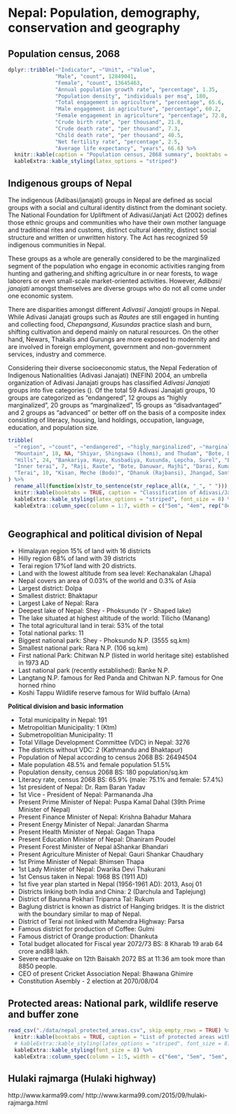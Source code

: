 # Nepal: Population, demography, conservation and geography

## Population census, 2068

```r
dplyr::tribble(~"Indicator", ~"Unit", ~"Value", 
               "Male", "count", 12849041,
               "Female", "count", 13645463,
               "Annual population growth rate", "percentage", 1.35,
               "Population density", "individuals per msq", 180,
               "Total engagement in agriculture", "percentage", 65.6,
               "Male engagement in agriculture", "percentage", 60.2,
               "Female engagement in agriculture", "percentage", 72.8, 
               "Crude birth rate", "per thousand", 21.8,
               "Crude death rate", "per thousand", 7.3,
               "Child death rate", "per thousand", 40.5,
               "Net fertility rate", "percentage", 2.5, 
               "Average life expectancy", "years", 66.6) %>% 
  knitr::kable(caption = "Population census, 2068 summary", booktabs = TRUE, longtable = T) %>% 
  kableExtra::kable_styling(latex_options = "striped")

```

## Indigenous groups of Nepal

The indigenous (Adibasi/janajati) groups in Nepal are defined as social groups with a social and cultural identity distinct from the dominant society. The National Foundation for Upliftment of Adivasi/Janjati Act (2002) defines those ethnic groups and communities who have their own mother language and traditional rites and customs, distinct cultural identity, distinct social structure and written or unwritten history. The Act has recognized 59 indigenous communities in Nepal. 

These groups as a whole are generally considered to be the marginalized segment of the population who engage in economic activities ranging from hunting and gathering,and shifting agriculture in or near forests, to wage laborers or even small-scale market-oriented activities. However, _Adibasi_/ _janajati_ amongst themselves are diverse groups who do not all come under one economic system.

There are disparities amongst different _Adivasi_/ _Janajati_ groups in Nepal. While Adivasi Janajati groups such as _Rautes_ are still engaged in hunting and collecting food, _Chepangsand_, _Kusundas_ practice slash and burn, shifting cultivation and depend mainly on natural resources. On the other hand, Newars, Thakalis and Gurungs are more exposed to modernity and are involved in foreign employment, government and non-government services, industry and commerce.

Considering their diverse socioeconomic status, the Nepal Federation of Indigenous Nationalities (Adivasi Janajati) (NEFIN) 2004, an umbrella organization of Adivasi Janajati groups has classified _Adivasi_ _Janajati_ groups into five categories (\ref{tab:adivasi-janajati-classification}).  Of the total 59 Adivasi Janajati groups, 10 groups are categorized as "endangered", 12 groups as “highly marginalized", 20 groups as "marginalized", 15 groups as "disadvantaged" and 2 groups as "advanced" or better off on the basis of a composite index consisting of literacy, housing, land holdings, occupation, language, education, and population size.

```r
tribble(
  ~"region", ~"count", ~"endangered", ~"higly_marginalized", ~"marginalized", ~"disadvantaged", ~"advantaged",
  "Mountain", 18, NA, "Shiyar, Shingsawa (lhomi), and Thudam", "Bote, Dolpo, Larke, Lhopa, Mugali, Tokpegola and Walung", "Bara gaule, Byansi (Sauka), Chhaairotan, Marphali thakali, Sherpa, Tangbe and Tingaunle thakali", "Thakali",
  "Hills", 24, "Bankariya, Hayu, Kusbadiya, Kusunda, Lepcha, Surel", "Baramu, Thami (Thangmi), Chepang", "Bhujel, Dura, Pahari, Phree, Sunuwar, Tamang", "Chhantyal, Gurung (Tamu), Jirel, Limbu (Yakthumba), Magar, Rai, Yakkha, Hyolmo", "Newar",
  "Inner terai", 7, "Raji, Raute", "Bote, Danuwar, Majhi", "Darai, Kumal", NA, NA,
  "Terai", 10, "Kisan, Meche (Bodo)", "Dhanuk (Rajbansi), Jhangad, Santhal (Satar)", "Dhimal, Gangai, Rajbansi (Koch), Tajpuriya, Tharu", NA, NA
) %>% 
  rename_all(function(x)str_to_sentence(str_replace_all(x, "_", " "))) %>% 
  knitr::kable(booktabs = TRUE, caption = "Classification of Adivasi/Janajatis in Nepal; Source: NEFIN, 2004", longtable = TRUE) %>% 
  kableExtra::kable_styling(latex_options = "striped", font_size = 8) %>% 
  kableExtra::column_spec(column = 1:7, width = c("5em", "4em", rep("8em", 5)))
  
```

## Geographical and political division of Nepal

- Himalayan region 15% of land with 16 districts
- Hilly region 68% of land with 39 districts
- Terai region 17%of land with 20 districts.
- Land with the lowest altitude from sea level: Kechanakalan (Jhapa)
- Nepal covers an area of 0.03% of the world and 0.3% of Asia
- Largest district: Dolpa
- Smallest district: Bhaktapur
- Largest Lake of Nepal: Rara
- Deepest lake of Nepal: Shey - Phoksundo (Y - Shaped lake)
- The lake situated at highest altitude of the world: Tilicho (Manang)
- The total agricultural land in terai: 53% of the total
- Total national parks: 11
- Biggest national park: Shey - Phoksundo N.P. (3555 sq.km)
- Smallest national park: Rara N.P. (106 sq.km)
- First national Park: Chitwan N.P (listed in world heritage site) established in 1973 AD
- Last national park (recently established): Banke N.P.
- Langtang N.P. famous for Red Panda and Chitwan N.P. famous for One horned rhino
- Koshi Tappu Wildlife reserve famous for Wild buffalo (Arna)

**Political division and basic information**

- Total municipality in Nepal: 191
- Metropolitian Municipality: 1 (Ktm)
- Submetropolitian Municipality: 11
- Total Village Development Committee (VDC) in Nepal: 3276
- The districts without VDC: 2 (Kathmandu and Bhaktapur)
- Population of Nepal according to census 2068 BS: 26494504
- Male population 48.5% and female population 51.5%
- Population density, census 2068 BS: 180 population/sq.km
- Literacy rate, census 2068 BS: 65.9% (male: 75.1% and female: 57.4%)
- 1st president of Nepal: Dr. Ram Baran Yadav
- 1st Vice - President of Nepal: Parmananda Jha
- Present Prime Minister of Nepal: Puspa Kamal Dahal (39th Prime Minister of Nepal)
- Present Finance Minister of Nepal: Krishna Bahadur Mahara
- Present Energy Minister of Nepal: Janardan Sharma
- Present Health Minister of Nepal: Gagan Thapa
- Present Education Minister of Nepal: Dhaniram Poudel
- Present Forest Minister of Nepal àShankar Bhandari
- Present Agriculture Minister of Nepal: Gauri Shankar Chaudhary
- 1st Prime Minister of Nepal: Bhimsen Thapa
- 1st Lady Minister of Nepal: Dwarika Devi Thakurani
- 1st Census taken in Nepal: 1968 BS (1911 AD)
- 1st five year plan started in Nepal (1956-1961 AD): 2013, Asoj 01
- Districts linking both India and China: 2 (Darchula and Taplejung)
- District of Baunna Pokhari Tripanna Tal: Rukum
- Baglung district is known as district of Hanging bridges. It is the district with the boundary similar to map of Nepal.
- District of Terai not linked with Mahendra Highway: Parsa
- Famous district for production of Coffee: Gulmi
- Famous district of Orange production: Dhankuta
- Total budget allocated for Fiscal year 2072/73 BS: 8 Kharab 19 arab 64 crore and88 lakh.
- Severe earthquake on 12th Baisakh 2072 BS at 11:36 am took more than 8850 people.
- CEO of present Cricket Association Nepal: Bhawana Ghimire
- Constitution Asembly - 2 election at 2070/08/04

## Protected areas: National park, wildlife reserve and buffer zone

```r
read_csv("./data/nepal_protected_areas.csv", skip_empty_rows = TRUE) %>% 
  knitr::kable(booktabs = TRUE, caption = "List of protected areas with general information", longtable = TRUE) %>%
  # kableExtra::kable_styling(latex_options = "striped", font_size = 8) %>% 
  kableExtra::kable_styling(font_size = 8) %>% 
  kableExtra::column_spec(column = 1:5, width = c("6em", "5em", "5em", "5em", "18em"))
```

## Hulaki rajmarga (Hulaki highway)

http://www.karma99.com/
http://www.karma99.com/2015/09/hulaki-rajmarga.html

